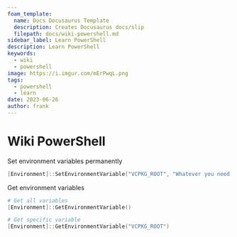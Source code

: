 ```yaml
---
foam_template:
  name: Docs Docusaurus Template
  description: Creates Docusaurus docs/slip
  filepath: docs/wiki-powershell.md
sidebar_label: Learn PowerShell
description: Learn PowerShell
keywords:
  - wiki
  - powershell
image: https://i.imgur.com/mErPwqL.png
tags:
  - powershell
  - learn
date: 2023-06-26
author: frank
---
```


# Wiki PowerShell

Set environment variables permanently

```powershell
[Environment]::SetEnvironmentVariable("VCPKG_ROOT", "Whatever you need it to be", "Machine")
```

<!--truncate-->

Get environment variables

```powershell
# Get all variables
[Environment]::GetEnvironmentVariable()

# Get specific variable
[Environment]::GetEnvironmentVariable("VCPKG_ROOT")
```
